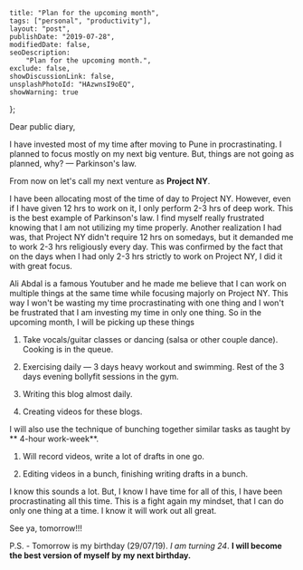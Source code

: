 
    title: "Plan for the upcoming month",
    tags: ["personal", "productivity"],
    layout: "post",
    publishDate: "2019-07-28",
    modifiedDate: false,
    seoDescription:
        "Plan for the upcoming month.",
    exclude: false,
    showDiscussionLink: false,
    unsplashPhotoId: "HAzwnsI9oEQ",
    showWarning: true
};

<BlogMeta data={props} />

Dear public diary,

I have invested most of my time after moving to Pune in procrastinating. I planned to focus mostly on my next big venture. But, things are not going as planned, why? — Parkinson's law. 

From now on let's call my next venture as **Project NY**.

I have been allocating most of the time of day to Project NY. However, even if I have given 12 hrs to work on it, I only perform 2-3 hrs of deep work. This is the best example of Parkinson's law. I find myself really frustrated knowing that I am not utilizing my time properly. Another realization I had was, that Project NY didn't require 12 hrs on somedays, but it demanded me to work 2-3 hrs religiously every day. This was confirmed by the fact that on the days when I had only 2-3 hrs strictly to work on Project NY, I did it with great focus. 

Ali Abdal is a famous Youtuber and he made me believe that I can work on multiple things at the same time while focusing majorly on Project NY. This way I won't be wasting my time procrastinating with one thing and I won't be frustrated that I am investing my time in only one thing. So in the upcoming month, I will be picking up these things

1. Take vocals/guitar classes or dancing (salsa or other couple dance). Cooking is in the queue.

2. Exercising daily — 3 days heavy workout and swimming. Rest of the 3 days evening bollyfit sessions in the gym.

3. Writing this blog almost daily.

4. Creating videos for these blogs.


I will also use the technique of bunching together similar tasks as taught by ** 4-hour work-week**. 

1. Will record videos, write a lot of drafts in one go. 

2. Editing videos in a bunch, finishing writing drafts in a bunch. 


I know this sounds a lot. But, I know I have time for all of this, I have been procrastinating all this time. This is a fight again my mindset, that I can do only one thing at a time. I know it will work out all great.

See ya, tomorrow!!!

P.S. - Tomorrow is my birthday (29/07/19). *I am turning 24*. **I will become the best version of myself by my next birthday.**